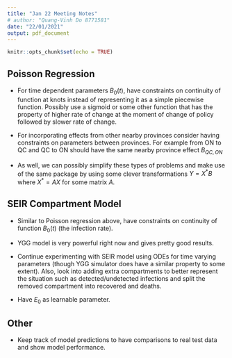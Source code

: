 ```yaml
---
title: "Jan 22 Meeting Notes"
# author: "Quang-Vinh Do 8771581"
date: "22/01/2021"
output: pdf_document
---
```


```r
knitr::opts_chunk$set(echo = TRUE)
```



## Poisson Regression

- For time dependent parameters $B_0(t)$, have constraints on continuity of function at knots instead of representing it as a simple piecewise function. Possibly use a sigmoid or some other function that has the property of higher rate of change at the moment of change of policy followed by slower rate of change.

- For incorporating effects from other nearby provinces consider having constraints on parameters between provinces. For example from ON to QC and QC to ON should have the same nearby province effect $B_{QC, ON}$

- As well, we can possibly simplify these types of problems and make use of the same package by using some clever transformations $Y = X^* B$ where $X^* = AX$ for some matrix $A$.


## SEIR Compartment Model

- Similar to Poisson regression above, have constraints on continuity of function $B_0(t)$ (the infection rate).

- YGG model is very powerful right now and gives pretty good results.

- Continue experimenting with SEIR model using ODEs for time varying parameters (though YGG simulator does have a similar property to some extent). Also, look into adding extra compartments to better represent the situation such as detected/undetected infections and split the removed compartment into recovered and deaths.

- Have $E_0$ as learnable parameter.


## Other

- Keep track of model predictions to have comparisons to real test data and show model performance.